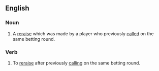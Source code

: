 ==English==

===Noun===
{{en-noun|head=[[limp]] [[reraise]]|-}}

# {{poker slang}} A [[reraise]] which was made by a player who previously [[called]] on the same betting round.

===Verb===
{{en-verb|head=[[limp]] [[reraise]]|limp reraises|limp reraising|limp reraised}}

# {{poker slang}} To [[reraise]] after previously [[calling]] on the same betting round.